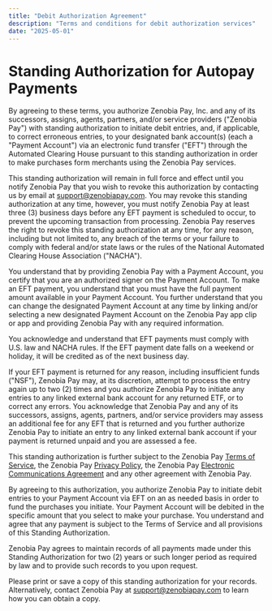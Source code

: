 ```yaml
---
title: "Debit Authorization Agreement"
description: "Terms and conditions for debit authorization services"
date: "2025-05-01"
---
```


# Standing Authorization for Autopay Payments

By agreeing to these terms, you authorize Zenobia Pay, Inc. and any of its successors, assigns, agents, partners, and/or service providers ("Zenobia Pay") with standing authorization to initiate debit entries, and, if applicable, to correct erroneous entries, to your designated bank account(s) (each a "Payment Account") via an electronic fund transfer ("EFT") through the Automated Clearing House pursuant to this standing authorization in order to make purchases form merchants using the Zenobia Pay services.

This standing authorization will remain in full force and effect until you notify Zenobia Pay that you wish to revoke this authorization by contacting us by email at support@zenobiapay.com. You may revoke this standing authorization at any time, however, you must notify Zenobia Pay at least three (3) business days before any EFT payment is scheduled to occur, to prevent the upcoming transaction from processing. Zenobia Pay reserves the right to revoke this standing authorization at any time, for any reason, including but not limited to, any breach of the terms or your failure to comply with federal and/or state laws or the rules of the National Automated Clearing House Association ("NACHA").

You understand that by providing Zenobia Pay with a Payment Account, you certify that you are an authorized signer on the Payment Account. To make an EFT payment, you understand that you must have the full payment amount available in your Payment Account. You further understand that you can change the designated Payment Account at any time by linking and/or selecting a new designated Payment Account on the Zenobia Pay app clip or app and providing Zenobia Pay with any required information.

You acknowledge and understand that EFT payments must comply with U.S. law and NACHA rules. If the EFT payment date falls on a weekend or holiday, it will be credited as of the next business day.

If your EFT payment is returned for any reason, including insufficient funds ("NSF"), Zenobia Pay may, at its discretion, attempt to process the entry again up to two (2) times and you authorize Zenobia Pay to initiate any entries to any linked external bank account for any returned ETF, or to correct any errors. You acknowledge that Zenobia Pay and any of its successors, assigns, agents, partners, and/or service providers may assess an additional fee for any EFT that is returned and you further authorize Zenobia Pay to initiate an entry to any linked external bank account if your payment is returned unpaid and you are assessed a fee.

This standing authorization is further subject to the Zenobia Pay [Terms of Service](/legal/terms), the Zenobia Pay [Privacy Policy](/legal/privacy), the Zenobia Pay [Electronic Communications Agreement](/legal/eca) and any other agreement with Zenobia Pay.

By agreeing to this authorization, you authorize Zenobia Pay to initiate debit entries to your Payment Account via EFT on an as needed basis in order to fund the purchases you initiate. Your Payment Account will be debited in the specific amount that you select to make your purchase. You understand and agree that any payment is subject to the Terms of Service and all provisions of this Standing Authorization.

Zenobia Pay agrees to maintain records of all payments made under this Standing Authorization for two (2) years or such longer period as required by law and to provide such records to you upon request.

Please print or save a copy of this standing authorization for your records. Alternatively, contact Zenobia Pay at support@zenobiapay.com to learn how you can obtain a copy.
